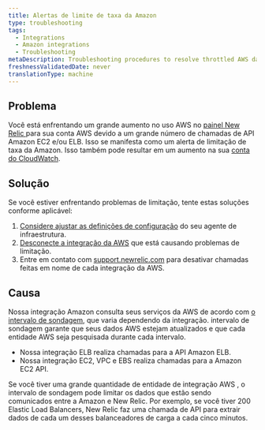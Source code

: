 ```yaml
---
title: Alertas de limite de taxa da Amazon
type: troubleshooting
tags:
  - Integrations
  - Amazon integrations
  - Troubleshooting
metaDescription: Troubleshooting procedures to resolve throttled AWS data with your infrastructure integration.
freshnessValidatedDate: never
translationType: machine
---
```


## Problema

Você está enfrentando um grande aumento no uso AWS no [painel New Relic ](/docs/infrastructure/new-relic-infrastructure/data-instrumentation/new-relic-apm-data-infrastructure)para sua conta AWS devido a um grande número de chamadas de API Amazon EC2 e/ou ELB. Isso se manifesta como um alerta de limitação de taxa da Amazon. Isso também pode resultar em um aumento na sua [conta do CloudWatch](/docs/infrastructure/infrastructure-integrations/troubleshooting/cloudwatch-billing-issues).

## Solução

Se você estiver enfrentando problemas de limitação, tente estas soluções conforme aplicável:

1. [Considere ajustar as definições de configuração](/docs/infrastructure/new-relic-infrastructure/configuration/configure-infrastructure-agent) do seu agente de infraestrutura.
2. [Desconecte a integração da AWS](/docs/infrastructure/infrastructure-integrations/getting-started/connect-aws-integrations-infrastructure#disconnect) que está causando problemas de limitação.
3. Entre em contato com [support.newrelic.com](https://support.newrelic.com/) para desativar chamadas feitas em nome de cada integração da AWS.

## Causa

Nossa integração Amazon consulta seus serviços da AWS de acordo com [o intervalo de sondagem](/docs/infrastructure/infrastructure-integrations/amazon-integrations/aws-polling-intervals-infrastructure-integrations), que varia dependendo da integração. intervalo de sondagem garante que seus dados AWS estejam atualizados e que cada entidade AWS seja pesquisada durante cada intervalo.

* Nossa integração ELB realiza chamadas para a API Amazon ELB.
* Nossa integração EC2, VPC e EBS realiza chamadas para a Amazon EC2 API.

Se você tiver uma grande quantidade de entidade de integração AWS , o intervalo de sondagem pode limitar os dados que estão sendo comunicados entre a Amazon e New Relic. Por exemplo, se você tiver 200 Elastic Load Balancers, New Relic faz uma chamada de API para extrair dados de cada um desses balanceadores de carga a cada cinco minutos.